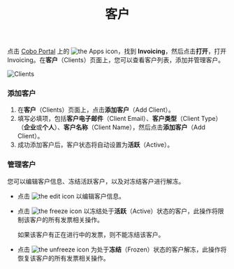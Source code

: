 ﻿---
title: "客户"
sidebarTitle: "客户"
---
点击 [Cobo Portal](https://portal.cobo.com/login) 上的 <img src="/en/images/common/icon_apps.svg" className="icon" alt="the Apps icon"/>，找到 **Invoicing**，然后点击**打开**，打开 Invoicing。在**客户**（Clients）页面上，您可以查看客户列表，添加并管理客户。

<img src="/en/images/portal-apps/invoicing/clients.png" className="screenshot_full_screen" alt="Clients"/>

### 添加客户

1. 在**客户**（Clients）页面上，点击**添加客户**（Add Client）。
2. 填写必填项，包括**客户电子邮件**（Client Email）、**客户类型**（Client Type）（**企业**或**个人**）、**客户名称**（Client Name），然后点击**添加客户**（Add Client）。 
3. 成功添加客户后，客户状态将自动设置为**活跃**（Active）。

### 管理客户

您可以编辑客户信息、冻结活跃客户，以及对冻结客户进行解冻。

- 点击 <img src="/en/images/common/icon_edit.svg" className="icon" alt="the edit icon"></img> 以编辑客户信息。
- 点击 <img src="/en/images/common/icon_freeze.svg" className="icon" alt="the freeze icon"></img> 以冻结处于**活跃**（Active）状态的客户，此操作将限制该客户的所有发票相关操作。

    <Info>如果该客户有正在进行中的发票，则不能冻结该客户。</Info>

- 点击 <img src="/en/images/common/icon_unfreeze.svg" className="icon" alt="the unfreeze icon"></img> 为处于**冻结**（Frozen）状态的客户解冻，此操作将恢复该客户的所有发票相关操作。
